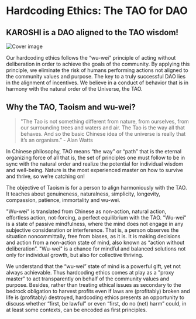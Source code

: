 # Hardcoding Ethics: The TAO for DAO
 
## KAROSHI is a DAO aligned to the TAO wisdom!

![Cover image](https://i.imgur.com/iI99Sx0.png)

Our hardcoding ethics follows the “wu-wei” principle of acting without deliberation in order to achieve the goals of the community. By applying this principle, we eliminate the risk of humans performing actions not aligned to the community values and purpose. The key to a truly successful DAO lies in the alignment of incentives. We believe in a conduct of behavior that is in harmony with the natural order of the Universe, the TAO.

## Why the TAO, Taoism and wu-wei?

> "The Tao is not something different from nature, from ourselves, from our surrounding trees and waters and air. The Tao is the way all that behaves. And so the basic Chinese idea of the universe is really that it’s an organism.” - Alan Watts

In Chinese philosophy, TAO means “the way” or “path” that is the eternal organizing force of all that is, the set of principles one must follow to be in sync with the natural order and realize the potential for individual wisdom and well-being. Nature is the most experienced master on how to survive and thrive, so we’re catching on!

The objective of Taoism is for a person to align harmoniously with the TAO. It teaches about genuineness, naturalness, simplicity, longevity, compassion, patience, immortality and wu-wei.

"Wu-wei" is translated from Chinese as non-action, natural action, effortless action, not-forcing, a perfect equilibrium with the TAO. "Wu-wei" is a state of passive mindfulness, where the mind does not engage in any subjective consideration or interference. That is, a person observes the situation noncommittally, free from biases, as it is. It is making decisions and action from a non-action state of mind, also known as “action without deliberation”. "Wu-wei" is a chance for mindful and balanced solutions not only for individual growth, but also for collective thriving.

We understand that the “wu-wei” state of mind is a powerful gift, yet not always achievable. Thus hardcoding ethics comes at play as a "proxy master" to act transparently on behalf of the community values and purpose. Besides, rather than treating ethical issues as secondary to the bedrock obligation to harvest profits even if laws are (profitably) broken and life is (profitably) destroyed, hardcoding ethics presents an opportunity to discuss whether “first, be lawful” or even “first, do no (net) harm” could, in at least some contexts, can be encoded as first principles.
